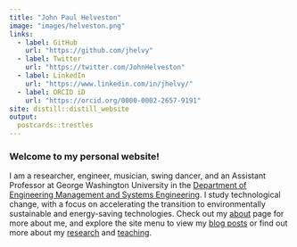 ```yaml
---
title: "John Paul Helveston"
image: "images/helveston.png"
links:
  - label: GitHub
    url: "https://github.com/jhelvy"
  - label: Twitter
    url: "https://twitter.com/JohnHelveston"
  - label: LinkedIn
    url: "https://www.linkedin.com/in/jhelvy/"
  - label: ORCID iD
    url: "https://orcid.org/0000-0002-2657-9191"
site: distill::distill_website
output:
  postcards::trestles
---
```


### Welcome to my personal website!

I am a researcher, engineer, musician, swing dancer, and an Assistant Professor at George Washington University in the [Department of Engineering Management and Systems Engineering](http://emse.seas.gwu.edu/). I study technological change, with a focus on accelerating the transition to environmentally sustainable and energy-saving technologies. Check out my [about](about.html) page for more about me, and explore the site menu to view my [blog posts](blog.html) or find out more about my [research](highlights.html) and [teaching](teaching.html).
